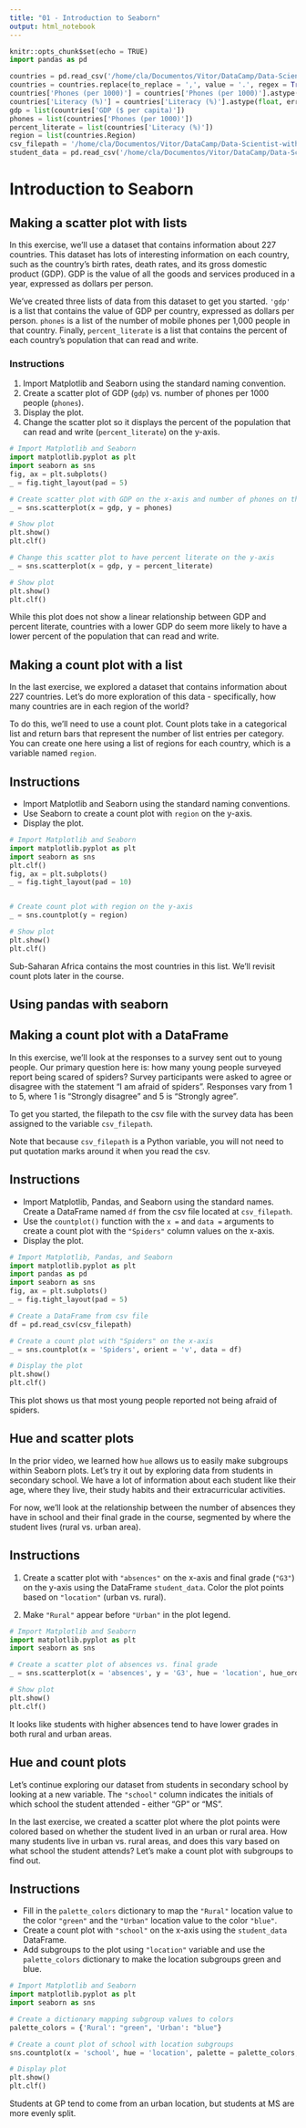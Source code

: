 ```yaml
---
title: "01 - Introduction to Seaborn"
output: html_notebook
---
```


```python
knitr::opts_chunk$set(echo = TRUE)
import pandas as pd

countries = pd.read_csv('/home/cla/Documentos/Vitor/DataCamp/Data-Scientist-with-Python/Datasets/countries-of-the-world.csv')
countries = countries.replace(to_replace = ',', value = '.', regex = True)
countries['Phones (per 1000)'] = countries['Phones (per 1000)'].astype(float, errors = 'raise')
countries['Literacy (%)'] = countries['Literacy (%)'].astype(float, errors = 'raise')
gdp = list(countries['GDP ($ per capita)'])
phones = list(countries['Phones (per 1000)'])
percent_literate = list(countries['Literacy (%)'])
region = list(countries.Region)
csv_filepath = '/home/cla/Documentos/Vitor/DataCamp/Data-Scientist-with-Python/Datasets/young-people-survey-responses.csv'
student_data = pd.read_csv('/home/cla/Documentos/Vitor/DataCamp/Data-Scientist-with-Python/Datasets/student-alcohol-consumption.csv')
```

# **Introduction to Seaborn**

## **Making a scatter plot with lists**

In this exercise, we'll use a dataset that contains information about 227 countries. This dataset has lots of interesting information on each country, such as the country's birth rates, death rates, and its gross domestic product (GDP). GDP is the value of all the goods and services produced in a year, expressed as dollars per person.

We've created three lists of data from this dataset to get you started. `'gdp'` is a list that contains the value of GDP per country, expressed as dollars per person. `phones` is a list of the number of mobile phones per 1,000 people in that country. Finally, `percent_literate` is a list that contains the percent of each country's population that can read and write.

### **Instructions** 

1. Import Matplotlib and Seaborn using the standard naming convention.
2. Create a scatter plot of GDP (`gdp`) vs. number of phones per 1000 people (`phones`).
3. Display the plot.
4. Change the scatter plot so it displays the percent of the population that can read and write (`percent_literate`) on the y-axis.

```python
# Import Matplotlib and Seaborn
import matplotlib.pyplot as plt
import seaborn as sns
fig, ax = plt.subplots()
_ = fig.tight_layout(pad = 5)

# Create scatter plot with GDP on the x-axis and number of phones on the y-axis
_ = sns.scatterplot(x = gdp, y = phones)

# Show plot
plt.show()
plt.clf()

# Change this scatter plot to have percent literate on the y-axis
_ = sns.scatterplot(x = gdp, y = percent_literate)

# Show plot
plt.show()
plt.clf()
```

While this plot does not show a linear relationship between GDP and percent literate, countries with a lower GDP do seem more likely to have a lower percent of the population that can read and write.

## **Making a count plot with a list**

In the last exercise, we explored a dataset that contains information about 227 countries. Let's do more exploration of this data - specifically, how many countries are in each region of the world?

To do this, we'll need to use a count plot. Count plots take in a categorical list and return bars that represent the number of list entries per category. You can create one here using a list of regions for each country, which is a variable named `region`.

## **Instructions**

- Import Matplotlib and Seaborn using the standard naming conventions.
- Use Seaborn to create a count plot with `region` on the y-axis.
- Display the plot.

```python
# Import Matplotlib and Seaborn
import matplotlib.pyplot as plt
import seaborn as sns
plt.clf()
fig, ax = plt.subplots()
_ = fig.tight_layout(pad = 10)


# Create count plot with region on the y-axis
_ = sns.countplot(y = region)

# Show plot
plt.show()
plt.clf()
```

Sub-Saharan Africa contains the most countries in this list. We'll revisit count plots later in the course.

## **Using pandas with seaborn**

## **Making a count plot with a DataFrame**

In this exercise, we'll look at the responses to a survey sent out to young people. Our primary question here is: how many young people surveyed report being scared of spiders? Survey participants were asked to agree or disagree with the statement "I am afraid of spiders". Responses vary from 1 to 5, where 1 is "Strongly disagree" and 5 is "Strongly agree".

To get you started, the filepath to the csv file with the survey data has been assigned to the variable `csv_filepath`.

Note that because `csv_filepath` is a Python variable, you will not need to put quotation marks around it when you read the csv.

## **Instructions**

- Import Matplotlib, Pandas, and Seaborn using the standard names.
Create a DataFrame named `df` from the csv file located at `csv_filepath`.
- Use the `countplot()` function with the `x =` and `data =` arguments to create a count plot with the `"Spiders"` column values on the x-axis.
- Display the plot.

```python
# Import Matplotlib, Pandas, and Seaborn
import matplotlib.pyplot as plt
import pandas as pd
import seaborn as sns
fig, ax = plt.subplots()
_ = fig.tight_layout(pad = 5)

# Create a DataFrame from csv file
df = pd.read_csv(csv_filepath)

# Create a count plot with "Spiders" on the x-axis
_ = sns.countplot(x = 'Spiders', orient = 'v', data = df)

# Display the plot
plt.show()
plt.clf()
```

This plot shows us that most young people reported not being afraid of spiders.

## **Hue and scatter plots**

In the prior video, we learned how `hue` allows us to easily make subgroups within Seaborn plots. Let's try it out by exploring data from students in secondary school. We have a lot of information about each student like their age, where they live, their study habits and their extracurricular activities.

For now, we'll look at the relationship between the number of absences they have in school and their final grade in the course, segmented by where the student lives (rural vs. urban area).

## **Instructions**

1. Create a scatter plot with `"absences"` on the x-axis and final grade (`"G3"`) on the y-axis using the DataFrame `student_data`. Color the plot points based on `"location"` (urban vs. rural).

2. Make `"Rural"` appear before `"Urban"` in the plot legend.

```python
# Import Matplotlib and Seaborn
import matplotlib.pyplot as plt
import seaborn as sns

# Create a scatter plot of absences vs. final grade
_ = sns.scatterplot(x = 'absences', y = 'G3', hue = 'location', hue_order = ['Rural', 'Urban'], data = student_data)

# Show plot
plt.show()
plt.clf()
```

 It looks like students with higher absences tend to have lower grades in both rural and urban areas.
 
## **Hue and count plots**

Let's continue exploring our dataset from students in secondary school by looking at a new variable. The `"school"` column indicates the initials of which school the student attended - either "GP" or "MS".

In the last exercise, we created a scatter plot where the plot points were colored based on whether the student lived in an urban or rural area. How many students live in urban vs. rural areas, and does this vary based on what school the student attends? Let's make a count plot with subgroups to find out.

## **Instructions**

- Fill in the `palette_colors` dictionary to map the `"Rural"` location value to the color `"green"` and the `"Urban"` location value to the color `"blue"`.
- Create a count plot with `"school"` on the x-axis using the `student_data` DataFrame.
- Add subgroups to the plot using `"location"` variable and use the `palette_colors` dictionary to make the location subgroups green and blue.



```python
# Import Matplotlib and Seaborn
import matplotlib.pyplot as plt
import seaborn as sns

# Create a dictionary mapping subgroup values to colors
palette_colors = {'Rural': "green", 'Urban': "blue"}

# Create a count plot of school with location subgroups
sns.countplot(x = 'school', hue = 'location', palette = palette_colors, data = student_data)

# Display plot
plt.show()
plt.clf()
```

Students at GP tend to come from an urban location, but students at MS are more evenly split.